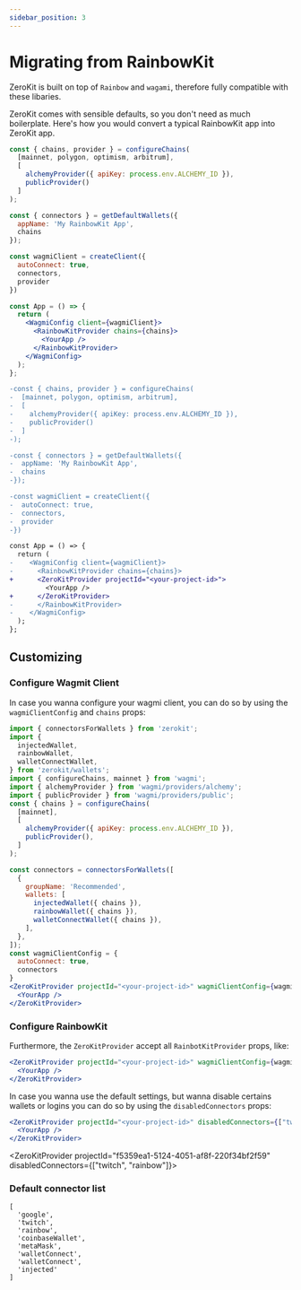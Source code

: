 ```yaml
---
sidebar_position: 3
---
```



# Migrating from RainbowKit

ZeroKit is built on top of `Rainbow` and `wagami`, therefore fully compatible with these libaries.

ZeroKit comes with sensible defaults, so you don't need as much boilerplate.  Here's how you would convert a typical RainbowKit app into ZeroKit app.

```jsx
const { chains, provider } = configureChains(
  [mainnet, polygon, optimism, arbitrum],
  [
    alchemyProvider({ apiKey: process.env.ALCHEMY_ID }),
    publicProvider()
  ]
);

const { connectors } = getDefaultWallets({
  appName: 'My RainbowKit App',
  chains
});

const wagmiClient = createClient({
  autoConnect: true,
  connectors,
  provider
})

const App = () => {
  return (
    <WagmiConfig client={wagmiClient}>
      <RainbowKitProvider chains={chains}>
        <YourApp />
      </RainbowKitProvider>
    </WagmiConfig>
  );
};
```

```diff
-const { chains, provider } = configureChains(
-  [mainnet, polygon, optimism, arbitrum],
-  [
-    alchemyProvider({ apiKey: process.env.ALCHEMY_ID }),
-    publicProvider()
-  ]
-);

-const { connectors } = getDefaultWallets({
-  appName: 'My RainbowKit App',
-  chains
-});

-const wagmiClient = createClient({
-  autoConnect: true,
-  connectors,
-  provider
-})

const App = () => {
  return (
-    <WagmiConfig client={wagmiClient}>
-      <RainbowKitProvider chains={chains}>
+      <ZeroKitProvider projectId="<your-project-id>">
         <YourApp />
+      </ZeroKitProvider>
-      </RainbowKitProvider>
-    </WagmiConfig>
  );
};
```

## Customizing

### Configure Wagmit Client
In case you wanna configure your wagmi client, you can do so by using the `wagmiClientConfig` and `chains` props:
```jsx
import { connectorsForWallets } from 'zerokit';
import {
  injectedWallet,
  rainbowWallet,
  walletConnectWallet,
} from 'zerokit/wallets';
import { configureChains, mainnet } from 'wagmi';
import { alchemyProvider } from 'wagmi/providers/alchemy';
import { publicProvider } from 'wagmi/providers/public';
const { chains } = configureChains(
  [mainnet],
  [
    alchemyProvider({ apiKey: process.env.ALCHEMY_ID }),
    publicProvider(),
  ]
);

const connectors = connectorsForWallets([
  {
    groupName: 'Recommended',
    wallets: [
      injectedWallet({ chains }),
      rainbowWallet({ chains }),
      walletConnectWallet({ chains }),
    ],
  },
]);
const wagmiClientConfig = {
  autoConnect: true,
  connectors
}
<ZeroKitProvider projectId="<your-project-id>" wagmiClientConfig={wagmiClientConfig} chains={chains}>
  <YourApp />
</ZeroKitProvider>
```

<ConfigureWagmitClient />

### Configure RainbowKit
Furthermore, the `ZeroKitProvider` accept all `RainbotKitProvider` props, like:
```jsx
<ZeroKitProvider projectId="<your-project-id>" wagmiClientConfig={wagmiClientConfig} chains={chains} showRecentTransactions>
  <YourApp />
</ZeroKitProvider>
```

<ConfigureRainbowKit />

In case you wanna use the default settings, but wanna disable certains wallets or logins you can do so by using the `disabledConnectors` props:
```jsx
<ZeroKitProvider projectId="<your-project-id>" disabledConnectors={["twitch", "rainbow"]}>
  <YourApp />
</ZeroKitProvider>
```
<ZeroKitProvider projectId="f5359ea1-5124-4051-af8f-220f34bf2f59" disabledConnectors={["twitch", "rainbow"]}>
  <ConnectButton />
</ZeroKitProvider>

### Default connector list
```
[
  'google', 
  'twitch', 
  'rainbow', 
  'coinbaseWallet', 
  'metaMask', 
  'walletConnect', 
  'walletConnect', 
  'injected'
]
```
